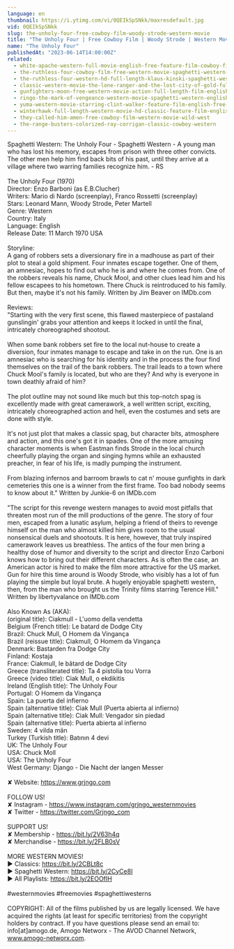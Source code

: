 ```yaml
---
language: en
thumbnail: https://i.ytimg.com/vi/0QEIkSpSNkk/maxresdefault.jpg
vid: 0QEIkSpSNkk
slug: the-unholy-four-free-cowboy-film-woody-strode-western-movie
title: "The Unholy Four | Free Cowboy Film | Woody Strode | Western Movie"
name: "The Unholy Four"
publishedAt: "2023-06-14T14:00:00Z"
related:
  - white-apache-western-full-movie-english-free-feature-film-cowboy-film
  - the-ruthless-four-cowboy-film-free-western-movie-spaghetti-western-english
  - the-ruthless-four-western-hd-full-length-klaus-kinski-spaghetti-western-full-movie
  - classic-western-movie-the-lone-ranger-and-the-lost-city-of-gold-full-length-english
  - gunfighters-moon-free-western-movie-action-full-length-film-english
  - ringo-the-mark-of-vengeance-western-movie-spaghetti-western-english-full-length-free-westerns
  - yuma-western-movie-starring-clint-walker-feature-film-english-free-movie-full-length-youtube
  - winterhawk-full-length-western-movie-hd-classic-feature-film-english-free-full-westerns
  - they-called-him-amen-free-cowboy-film-western-movie-wild-west
  - the-range-busters-colorized-ray-corrigan-classic-cowboy-western
---
```


Spaghetti Western: The Unholy Four - Spaghetti Western - A young man who has lost his memory, escapes from prison with three other convicts. The other men help him find back bits of his past, until they arrive at a village where two warring families recognize him. - RS<br />
<br />
The Unholy Four (1970)<br />
Director: Enzo Barboni (as E.B.Clucher)<br />
Writers: Mario di Nardo (screenplay), Franco Rossetti (screenplay) <br />
Stars: Leonard Mann, Woody Strode, Peter Martell<br />
Genre: Western<br />
Country: Italy<br />
Language: English<br />
Release Date: 11 March 1970 USA<br />
<br />
Storyline:<br />
A gang of robbers sets a diversionary fire in a madhouse as part of their plot to steal a gold shipment. Four inmates escape together. One of them, an amnesiac, hopes to find out who he is and where he comes from. One of the robbers reveals his name, Chuck Mool, and other clues lead him and his fellow escapees to his hometown. There Chuck is reintroduced to his family. But then, maybe it's not his family. Written by Jim Beaver on IMDb.com <br />
<br />
Reviews: <br />
"Starting with the very first scene, this flawed masterpiece of pastaland gunslingin' grabs your attention and keeps it locked in until the final, intricately choreographed shootout.<br />
<br />
When some bank robbers set fire to the local nut-house to create a diversion, four inmates manage to escape and take in on the run. One is an amnesiac who is searching for his identity and in the process the four find themselves on the trail of the bank robbers. The trail leads to a town where Chuck Mool's family is located, but who are they? And why is everyone in town deathly afraid of him?<br />
<br />
The plot outline may not sound like much but this top-notch spag is excellently made with great camerawork, a well written script, exciting, intricately choreographed action and hell, even the costumes and sets are done with style.<br />
<br />
It's not just plot that makes a classic spag, but character bits, atmosphere and action, and this one's got it in spades. One of the more amusing character moments is when Eastman finds Strode in the local church cheerfully playing the organ and singing hymns while an exhausted preacher, in fear of his life, is madly pumping the instrument.<br />
<br />
From blazing infernos and barroom brawls to cat n' mouse gunfights in dark cemeteries this one is a winner from the first frame. Too bad nobody seems to know about it." Written by Junkie-6 on IMDb.com<br />
<br />
"The script for this revenge western manages to avoid most pitfalls that threaten most run of the mill productions of the genre. The story of four men, escaped from a lunatic asylum, helping a friend of theirs to revenge himself on the man who almost killed him gives room to the usual nonsensical duels and shootouts. It is here, however, that truly inspired camerawork leaves us breathless. The antics of the four men bring a healthy dose of humor and diversity to the script and director Enzo Carboni knows how to bring out their different characters. As is often the case, an American actor is hired to make the film more attractive for the US market. Gun for hire this time around is Woody Strode, who visibly has a lot of fun playing the simple but loyal brute. A hugely enjoyable spaghetti western, then, from the man who brought us the Trinity films starring Terence Hill." Written by libertyvalance on IMDb.com<br />
<br />
Also Known As (AKA):<br />
(original title): Ciakmull - L'uomo della vendetta<br />
Belgium (French title): Le batard de Dodge City<br />
Brazil: Chuck Mull, O Homem da Vingança<br />
Brazil (reissue title): Ciakmull, O Homem da Vingança<br />
Denmark: Bastarden fra Dodge City<br />
Finland: Kostaja<br />
France: Ciakmull, le bâtard de Dodge City<br />
Greece (transliterated title): Ta 4 pistolia tou Vorra<br />
Greece (video title): Ciak Mull, o ekdikitis<br />
Ireland (English title): The Unholy Four<br />
Portugal: O Homem da Vingança<br />
Spain: La puerta del infierno<br />
Spain (alternative title): Ciak Mull (Puerta abierta al infierno)<br />
Spain (alternative title): Ciak Mull: Vengador sin piedad<br />
Spain (alternative title): Puerta abierta al infierno<br />
Sweden: 4 vilda män<br />
Turkey (Turkish title): Batının 4 devi<br />
UK: The Unholy Four<br />
USA: Chuck Moll<br />
USA: The Unholy Four<br />
West Germany: Django - Die Nacht der langen Messer<br />
<br />
✘ Website: https://www.grjngo.com<br />
<br />
FOLLOW US!<br />
✘ Instagram - https://www.instagram.com/grjngo_westernmovies<br />
✘ Twitter - https://twitter.com/Grjngo_com<br />
<br />
SUPPORT US!<br />
✘ Membership - https://bit.ly/2V63h4q<br />
✘ Merchandise - https://bit.ly/2FLB0sV<br />
<br />
MORE WESTERN MOVIES! <br />
► Classics: https://bit.ly/2CBLt8c <br />
► Spaghetti Western: https://bit.ly/2CyCe8I <br />
► All Playlists: https://bit.ly/2EOOfIH <br />
<br />
#westernmovies #freemovies #spaghettiwesterns<br />
<br />
COPYRIGHT: All of the films published by us are legally licensed. We have acquired the rights (at least for specific territories) from the copyright holders by contract. If you have questions please send an email to: info[at]amogo.de, Amogo Networx - The AVOD Channel Network, www.amogo-networx.com.